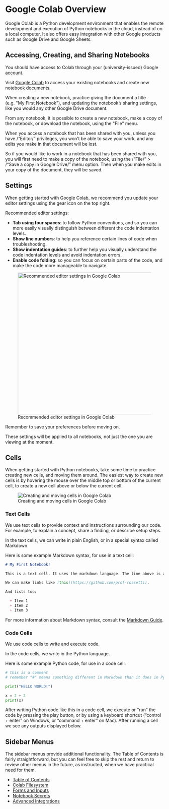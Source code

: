 # Google Colab Overview


Google Colab is a Python development environment that enables the remote development and execution of Python notebooks in the cloud, instead of on a local computer. It also offers easy integration with other Google products such as Google Drive and Google Sheets.

## Accessing, Creating, and Sharing Notebooks

You should have access to Colab through your (university-issued) Google account.

Visit [Google Colab](https://colab.research.google.com/) to access your existing notebooks and create new notebook documents.

When creating a new notebook, practice giving the document a title (e.g. \"My First Notebook\"), and updating the notebook's sharing settings, like you would any other Google Drive document.

From any notebook, it is possible to create a new notebook, make a copy of the notebook, or download the notebook, using the \"File\" menu.

::: {.callout-warning}
When you access a notebook that has been shared with you, unless you have /"Editor/" privileges, you won't be able to save your work, and any edits you make in that document will be lost.

So if you would like to work in a notebook that has been shared with you, you will first need to make a copy of the notebook, using the /"File/" > /"Save a copy in Google Drive/" menu option. Then when you make edits in your copy of the document, they will be saved.
:::


## Settings

When getting started with Google Colab, we recommend you update your editor settings using the gear icon on the top right.

Recommended editor settings:

  + **Tab using four spaces**: to follow Python conventions, and so you can more easily visually distinguish between different the code indentation levels.
  + **Show line numbers**: to help you reference certain lines of code when troubleshooting.
  + **Show indentation guides**: to further help you visually understand the code indentation levels and avoid indentation errors.
  + **Enable code folding**: so you can focus on certain parts of the code, and make the code more manageable to navigate.


![Recommended editor settings in Google Colab](../../../images/colab-settings.png){height=450}

Remember to save your preferences before moving on.

These settings will be applied to all notebooks, not just the one you are viewing at the moment.

## Cells

When getting started with Python notebooks, take some time to practice creating new cells, and moving them around. The easiest way to create new cells is by hovering the mouse over the middle top or bottom of the current cell, to create a new cell above or below the current cell.

![Creating and moving cells in Google Colab](../../../images/colab-new-cells.png)

### Text Cells

We use text cells to provide context and instructions surrounding our code. For example, to explain a concept, share a finding, or describe setup steps.

In the text cells, we can write in plain English, or in a special syntax called Markdown.

Here is some example Markdown syntax, for use in a text cell:

```md
# My First Notebook!

This is a text cell. It uses the markdown language. The line above is a heading, starting with the "#" sign. Remember "#" means something different in Markdown than it does in Python.

We can make links like [this](https://github.com/prof-rossetti).

And lists too:

  + Item 1
  + Item 2
  + Item 3

```

For more information about Markdown syntax, consult the [Markdown Guide](https://www.markdownguide.org/).

### Code Cells

We use code cells to write and execute code.

In the code cells, we write in the Python language.

Here is some example Python code, for use in a code cell:

```py
# this is a comment
# remember "#" means something different in Markdown than it does in Python

print("HELLO WORLD!")

x = 2 + 2
print(x)
```

After writing Python code like this in a code cell, we execute or "run" the code by pressing the play button, or by using a keyboard shortcut ("control + enter" on Windows, or "command + enter" on Mac). After running a cell we see any outputs displayed below.


## Sidebar Menus

The sidebar menus provide additional functionality. The Table of Contents is fairly straightforward, but you can feel free to skip the rest and return to review other menus in the future, as instructed, when we have practical need for them.

  + [Table of Contents](./table-of-contents.qmd)
  + [Colab Filesystem](./filesystem.ipynb)
  + [Forms and Inputs](./form-inputs.ipynb)
  + [Notebook Secrets](./notebook-secrets.qmd)
  + [Advanced Integrations](./advanced-integrations.ipynb)
